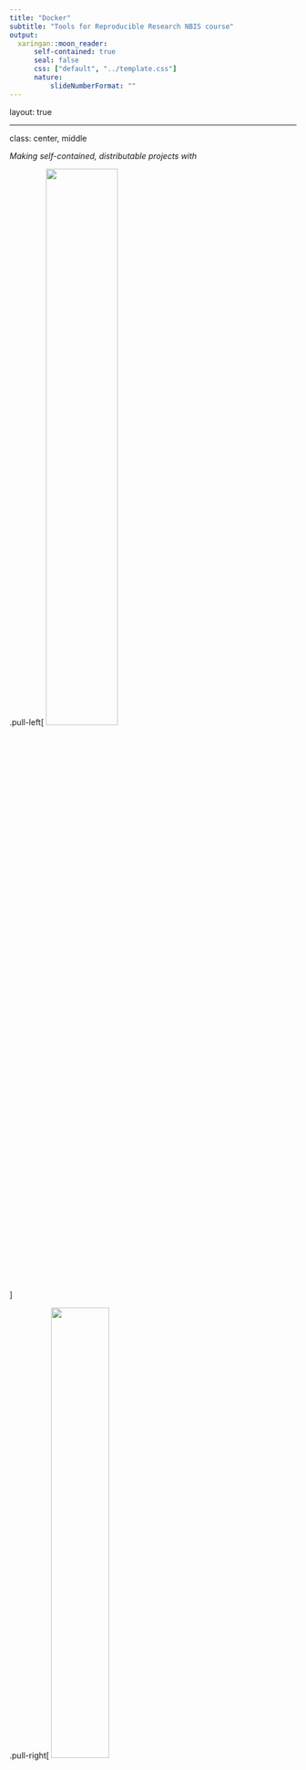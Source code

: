 ```yaml
---
title: "Docker"
subtitle: "Tools for Reproducible Research NBIS course"
output:
  xaringan::moon_reader:
      self-contained: true
      seal: false
      css: ["default", "../template.css"]
      nature:
          slideNumberFormat: ""
---
```


layout: true
<div class="scilife-logo"></div>
<div class="nbis-logo"></div>

---

class: center, middle

*Making self-contained, distributable projects with*

.pull-left[
<img src="https://www.docker.com/sites/default/files/mono-vertical.png" style="width:50%;"/>
<br>

]

.pull-right[
<img src="https://sylabs.io/guides/3.0/user-guide/_static/logo.png" style="width:45%;"/>
<br>
Singularity
]

---
# What is Docker?

* Docker lets you run applications securely isolated in a **container**, packaged with all its dependencies and libraries.

---

# Docker nomenclature

--

* A Docker .green[file] is a recipe used to build a Docker .green[image]

--

* A Docker .green[image] is a standalone executable package of software

--

* A Docker .green[container] is a standard unit of software run on the Docker Engine.

--

* .green[Docker Hub] is an online service for sharing docker images

---

# What can I use Docker for?

--

* As an advanced environment manager

--

* To package your code with the environment it needs

--

* To package a whole workflow (*e.g.* to accompany a manuscript).

--

* and much more...

---
# What is Singularity?

* an open source container platform suitable for HPC clusters

---

# Docker vs. Singularity

| Docker | Singularity |
| ------ | ----------- |
| runs as a daemon process with superuser privileges | runs as regular user |
| images stored centrally | image files that you can move around. No layers! |
| isolates the host and container file system by default | containers have access to host file system |
| well supported on Mac/Linux/Windows | limited support on Mac/Windows |
| closed source community driven | open source community driven |

---

class: center, middle

# Questions?
